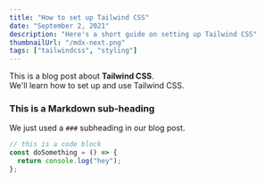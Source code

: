 ```yaml
---
title: "How to set up Tailwind CSS"
date: "September 2, 2021"
description: "Here's a short guide on setting up Tailwind CSS"
thumbnailUrl: "/mdx-next.png"
tags: ["tailwindcss", "styling"]
---
```


<div>
  This is a blog post about <strong>Tailwind CSS</strong>. <br />
  We'll learn how to set up and use Tailwind CSS.
</div>

### This is a Markdown sub-heading

We just used a `###` subheading in our blog post.

```typescript
// this is a code block
const doSomething = () => {
  return console.log("hey");
};
```
